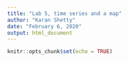 ```yaml
---
title: "Lab 5, time series and a map"
author: "Karan Shetty"
date: "February 6, 2020"
output: html_document
---
```


```r
knitr::opts_chunk$set(echo = TRUE)
```

